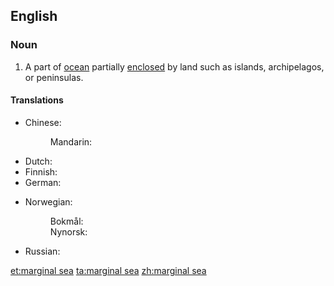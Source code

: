 ==English==
{{wikipedia}}

===Noun===
{{en-noun}}

# A part of [[ocean]] partially [[enclosed]] by land such as islands, archipelagos, or peninsulas.

====Translations====
{{trans-top|part of ocean}}
* Chinese:
*: Mandarin: {{t-needed|cmn}}
* Dutch: {{t|nl|binnenzee|n}}
* Finnish: {{t+|fi|reunameri}}
* German: {{t|de|Randmeer|n}}
{{trans-mid}}
* Norwegian:
*: Bokmål: {{t|nb|randhav|n}}
*: Nynorsk: {{t|nn|randhav|n}}
* Russian: {{t|ru|окра́инное мо́ре|n}}
{{trans-bottom}}

[[et:marginal sea]]
[[ta:marginal sea]]
[[zh:marginal sea]]